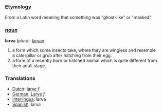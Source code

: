 === Etymology ===
From a Latin word meaning that something was "ghost-like" or "masked" 

=== [[noun]] ===

'''larva''' (plural: [[larvae]]

# a form which some insects take, where they are wingless and resemble a caterpillar or grub after hatching from their egg.
# a form of a recently born or hatched animal which is quite different from their adult stage. 

=== Translations ===
*[[Dutch]]: [[larve]] ''f''
*[[German]]: [[Larve]] ''f''
*[[Interlingua]]: larva
*[[Spanish]]: larva